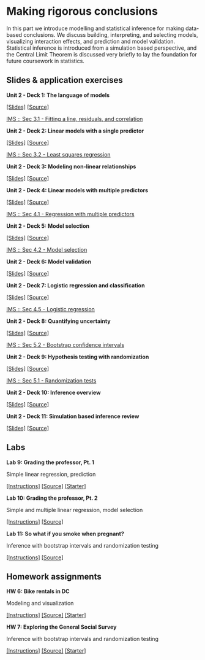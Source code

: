 # Making rigorous conclusions {#making-rigorous-conclusions}

In this part we introduce modelling and statistical inference for making data-based conclusions.
We discuss building, interpreting, and selecting models, visualizing interaction effects, and prediction and model validation.
Statistical inference is introduced from a simulation based perspective, and the Central Limit Theorem is discussed very briefly to lay the foundation for future coursework in statistics.

## Slides & application exercises

::: {.slide-deck}
**Unit 2 - Deck 1: The language of models**

[[Slides]](https://rstudio-education.github.io/datascience-box/course-materials/slides/u2_d01-language-of-models/u2_d01-language-of-models.html#1) [[Source]](https://github.com/rstudio-education/datascience-box/tree/master/course-materials/slides/u2_d01-language-of-models)

::: {.reading}
[IMS :: Sec 3.1 - Fitting a line, residuals, and correlation](https://openintro-ims.netlify.app/intro-linear-models.html#fit-line-res-cor)
:::
:::

::: {.slide-deck}
**Unit 2 - Deck 2: Linear models with a single predictor**

[[Slides]](https://rstudio-education.github.io/datascience-box/course-materials/slides/u2_d02-linear-model-single-predictor/u2_d02-linear-model-single-predictor.html#1) [[Source]](https://github.com/rstudio-education/datascience-box/tree/master/course-materials/slides/u2_d02-linear-model-single-predictor)

::: {.reading}
[IMS :: Sec 3.2 - Least squares regression](https://openintro-ims.netlify.app/intro-linear-models.html#least-squares-regression)
:::
:::

::: {.slide-deck}
**Unit 2 - Deck 3: Modeling non-linear relationships**

[[Slides]](https://rstudio-education.github.io/datascience-box/course-materials/slides/u2_d03-modeling-non-linear-relationships/u2_d03-modeling-non-linear-relationships.html#1) [[Source]](https://github.com/rstudio-education/datascience-box/tree/master/course-materials/slides/u2_d03-modeling-non-linear-relationships)
:::

::: {.slide-deck}
**Unit 2 - Deck 4: Linear models with multiple predictors**

[[Slides]](https://rstudio-education.github.io/datascience-box/course-materials/slides/u2_d04-linear-model-multiple-predictors/u2_d04-linear-model-multiple-predictors.html#1) [[Source]](https://github.com/rstudio-education/datascience-box/tree/master/course-materials/slides/u2_d04-linear-model-multiple-predictors)

::: {.reading}
[IMS :: Sec 4.1 - Regression with multiple predictors](https://openintro-ims.netlify.app/multi-logistic-models.html#regression-multiple-predictors)
:::
:::

::: {.slide-deck}
**Unit 2 - Deck 5: Model selection**

[[Slides]](https://rstudio-education.github.io/datascience-box/course-materials/slides/u2_d05-model-selection/u2_d05-model-selection.html#1) [[Source]](https://github.com/rstudio-education/datascience-box/tree/master/course-materials/slides/u2_d05-model-selection)

::: {.reading}
[IMS :: Sec 4.2 - Model selection](https://openintro-ims.netlify.app/multi-logistic-models.html#model-selection)
:::
:::

::: {.slide-deck}
**Unit 2 - Deck 6: Model validation**

[[Slides]](https://rstudio-education.github.io/datascience-box/course-materials/slides/u2_d06-model-validation/u2_d06-model-validation.html#1) [[Source]](https://github.com/rstudio-education/datascience-box/tree/master/course-materials/slides/u2_d06-model-validation)
:::

::: {.slide-deck}
**Unit 2 - Deck 7: Logistic regression and classification**

[[Slides]](https://rstudio-education.github.io/datascience-box/course-materials/slides/u2_d07-logistic-regression/u2_d07-logistic-regression.html#1) [[Source]](https://github.com/rstudio-education/datascience-box/tree/master/course-materials/slides/u2_d07-logistic-regression)

::: {.reading}
[IMS :: Sec 4.5 - Logistic regression](https://openintro-ims.netlify.app/multi-logistic-models.html#logistic-regression)
:::
:::

::: {.slide-deck}
**Unit 2 - Deck 8: Quantifying uncertainty**

[[Slides]](https://rstudio-education.github.io/datascience-box/course-materials/slides/u2_d08-quantifying-uncertainty/u2_d08-quantifying-uncertainty.html#1) [[Source]](https://github.com/rstudio-education/datascience-box/tree/master/course-materials/slides/u2_d08-quantifying-uncertainty)

::: {.reading}
[IMS :: Sec 5.2 - Bootstrap confidence intervals](https://openintro-ims.netlify.app/intro-stat-inference.html#boot-ci)
:::
:::

::: {.slide-deck}
**Unit 2 - Deck 9: Hypothesis testing with randomization**

[[Slides]](https://rstudio-education.github.io/datascience-box/course-materials/slides/u2_d09-hypothesis-testing/u2_d09-hypothesis-testing.html#1) [[Source]](https://github.com/rstudio-education/datascience-box/tree/master/course-materials/slides/u2_d09-hypothesis-testing)

::: {.reading}
[IMS :: Sec 5.1 - Randomization tests](https://openintro-ims.netlify.app/intro-stat-inference.html#inf-rand)
:::
:::

::: {.slide-deck}
**Unit 2 - Deck 10: Inference overview**

[[Slides]](https://rstudio-education.github.io/datascience-box/course-materials/slides/u2_d10-inference-overview/u2_d10-inference-overview.html#1) [[Source]](https://github.com/rstudio-education/datascience-box/tree/master/course-materials/slides/u2_d10-inference-overview)
:::

::: {.slide-deck}
**Unit 2 - Deck 11: Simulation based inference review**

[[Slides]](https://rstudio-education.github.io/datascience-box/course-materials/slides/u2_d11-sim-inf-review/u2_d11-sim-inf-review.html#1) [[Source]](https://github.com/rstudio-education/datascience-box/tree/master/course-materials/slides/u2_d11-sim-inf-review)
:::

## Labs

::: {.lab}
**Lab 9: Grading the professor, Pt. 1**

Simple linear regression, prediction

[[Instructions]](https://rstudio-education.github.io/datascience-box/course-materials/lab-instructions/lab-09/lab-09-modelling-course-evals.html) [[Source]](https://github.com/rstudio-education/datascience-box/tree/master/course-materials/lab-instructions/lab-09) [[Starter]](https://github.com/rstudio-education/datascience-box/tree/master/course-materials/starters/labs/lab-09-model-course-evals)
:::

::: {.lab}
**Lab 10: Grading the professor, Pt. 2**

Simple and multiple linear regression, model selection

[[Instructions]](https://rstudio-education.github.io/datascience-box/course-materials/lab-instructions/lab-10/lab-10-mlr-course-evals.html) [[Source]](https://github.com/rstudio-education/datascience-box/tree/master/course-materials/lab-instructions/lab-10)
:::

::: {.lab}
**Lab 11: So what if you smoke when pregnant?**

Inference with bootstrap intervals and randomization testing

[[Instructions]](https://rstudio-education.github.io/datascience-box/course-materials/lab-instructions/lab-11/lab-11-inference-smoking.html) [[Source]](https://github.com/rstudio-education/datascience-box/tree/master/course-materials/lab-instructions/lab-11)
:::

## Homework assignments

::: {.homework}
**HW 6: Bike rentals in DC**

Modeling and visualization

[[Instructions]](https://rstudio-education.github.io/datascience-box/course-materials/hw-instructions/hw-06/hw-06-bike-rentals-dc.html) [[Source]](https://github.com/rstudio-education/datascience-box/tree/master/course-materials/hw-instructions/hw-06) [[Starter]](https://github.com/rstudio-education/datascience-box/tree/master/course-materials/starters/assignments/hw-06-bike-rentals-dc)
:::

::: {.homework}
**HW 7: Exploring the General Social Survey**

Inference with bootstrap intervals and randomization testing

[[Instructions]](https://rstudio-education.github.io/datascience-box/course-materials/hw-instructions/hw-07/hw-07-exploring-gss.html) [[Source]](https://github.com/rstudio-education/datascience-box/tree/master/course-materials/hw-instructions/hw-07) [[Starter]](https://github.com/rstudio-education/datascience-box/tree/master/course-materials/starters/assignments/hw-07-exploring-gss)
:::
